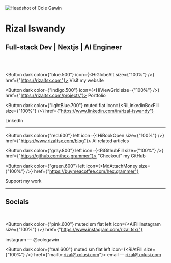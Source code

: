 
![Headshot of Cole Gawin](/img/header.png)

# Rizal Iswandy

## Full-stack Dev | Nextjs | AI Engineer

<br />
<br />

<Button dark color={"blue.500"} icon={<HiGlobeAlt size={"100%"} />} href={"https://rizaltsx.com"}>
  <span>Visit my website</span>
</Button>

<Button dark color={"indigo.500"} icon={<HiViewGrid size={"100%"} />} href={"https://rizaltsx.com/projects"}>
  <span>Portfolio</span>
</Button>

<Button
  dark
  color={"lightBlue.700"}
  muted
  flat
  icon={<RiLinkedinBoxFill size={"100%"} />}
  href={"https://www.linkedin.com/in/rizal-iswandy"}
>
  <span>LinkedIn</span>
</Button>

---

<Button dark color={"red.600"} left icon={<HiBookOpen size={"100%"} />} href={"https://www.rizaltsx.com/blog"}>
  <span>AI related articles</span>
</Button>

<Button dark color={"gray.800"} left icon={<RiGithubFill size={"100%"} />} href={"https://github.com/hex-grammer"}>
  <span>"Checkout" my GitHub</span>
</Button>

<Button
  dark
  color={"green.600"}
  left
  icon={<MdAttachMoney size={"100%"} />}
  href={"https://buymeacoffee.com/hex.grammer"}
>
  <span>Support my work</span>
</Button>

---

## Socials

<br />

<Button
  dark
  color={"pink.600"}
  muted
  sm
  flat
  left
  icon={<AiFillInstagram size={"100%"} />}
  href={"https://www.instagram.com/rizal.tsx/"}
>
  <span>instagram — @colegawin</span>
</Button>

<Button dark color={"teal.600"} muted sm flat left icon={<RiAtFill size={"100%"} />} href={"mailto:rizal@xolusi.com"}>
  <span>email — rizal@xolusi.com</span>
</Button>
